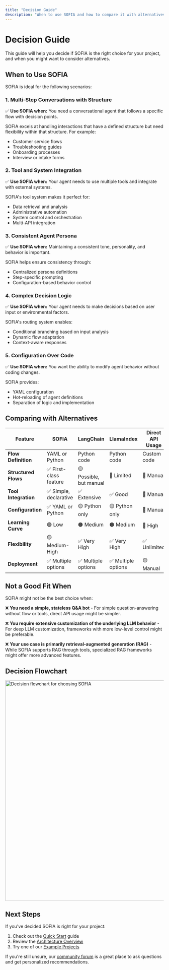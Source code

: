 ```yaml
---
title: "Decision Guide"
description: "When to use SOFIA and how to compare it with alternatives"
---
```


# Decision Guide

This guide will help you decide if SOFIA is the right choice for your project, and when you might want to consider alternatives.

## When to Use SOFIA

SOFIA is ideal for the following scenarios:

### 1. Multi-Step Conversations with Structure

✅ **Use SOFIA when:** You need a conversational agent that follows a specific flow with decision points.

SOFIA excels at handling interactions that have a defined structure but need flexibility within that structure. For example:
- Customer service flows
- Troubleshooting guides
- Onboarding processes
- Interview or intake forms

### 2. Tool and System Integration

✅ **Use SOFIA when:** Your agent needs to use multiple tools and integrate with external systems.

SOFIA's tool system makes it perfect for:
- Data retrieval and analysis
- Administrative automation
- System control and orchestration
- Multi-API integration

### 3. Consistent Agent Persona

✅ **Use SOFIA when:** Maintaining a consistent tone, personality, and behavior is important.

SOFIA helps ensure consistency through:
- Centralized persona definitions
- Step-specific prompting
- Configuration-based behavior control

### 4. Complex Decision Logic

✅ **Use SOFIA when:** Your agent needs to make decisions based on user input or environmental factors.

SOFIA's routing system enables:
- Conditional branching based on input analysis
- Dynamic flow adaptation
- Context-aware responses

### 5. Configuration Over Code

✅ **Use SOFIA when:** You want the ability to modify agent behavior without coding changes.

SOFIA provides:
- YAML configuration
- Hot-reloading of agent definitions
- Separation of logic and implementation

## Comparing with Alternatives

| Feature | SOFIA | LangChain | LlamaIndex | Direct API Usage |
|---------|-------|-----------|------------|------------------|
| **Flow Definition** | YAML or Python | Python code | Python code | Custom code |
| **Structured Flows** | ✅ First-class feature | 🟡 Possible, but manual | 🔴 Limited | 🔴 Manual |
| **Tool Integration** | ✅ Simple, declarative | ✅ Extensive | ✅ Good | 🔴 Manual |
| **Configuration** | ✅ YAML or Python | 🟡 Python only | 🟡 Python only | 🔴 Manual |
| **Learning Curve** | 🟢 Low | 🟠 Medium | 🟠 Medium | 🔴 High |
| **Flexibility** | 🟡 Medium-High | ✅ Very High | ✅ Very High | ✅ Unlimited |
| **Deployment** | ✅ Multiple options | ✅ Multiple options | ✅ Multiple options | 🟡 Manual |

## Not a Good Fit When

SOFIA might not be the best choice when:

❌ **You need a simple, stateless Q&A bot** - For simple question-answering without flow or tools, direct API usage might be simpler.

❌ **You require extensive customization of the underlying LLM behavior** - For deep LLM customization, frameworks with more low-level control might be preferable.

❌ **Your use case is primarily retrieval-augmented generation (RAG)** - While SOFIA supports RAG through tools, specialized RAG frameworks might offer more advanced features.

## Decision Flowchart

<div className="flex justify-center">
  <img 
    src="/images/sofia-decision-flowchart.png" 
    alt="Decision flowchart for choosing SOFIA" 
    className="rounded-lg border border-gray-200 dark:border-gray-800 my-4"
    width="700"
  />
</div>

## Next Steps

If you've decided SOFIA is right for your project:

1. Check out the [Quick Start](/docs/getting-started/quick-start) guide
2. Review the [Architecture Overview](/docs/concepts/architecture)
3. Try one of our [Example Projects](/docs/examples/barista)

If you're still unsure, our [community forum](https://github.com/sofia-ai/sofia/discussions) is a great place to ask questions and get personalized recommendations.

